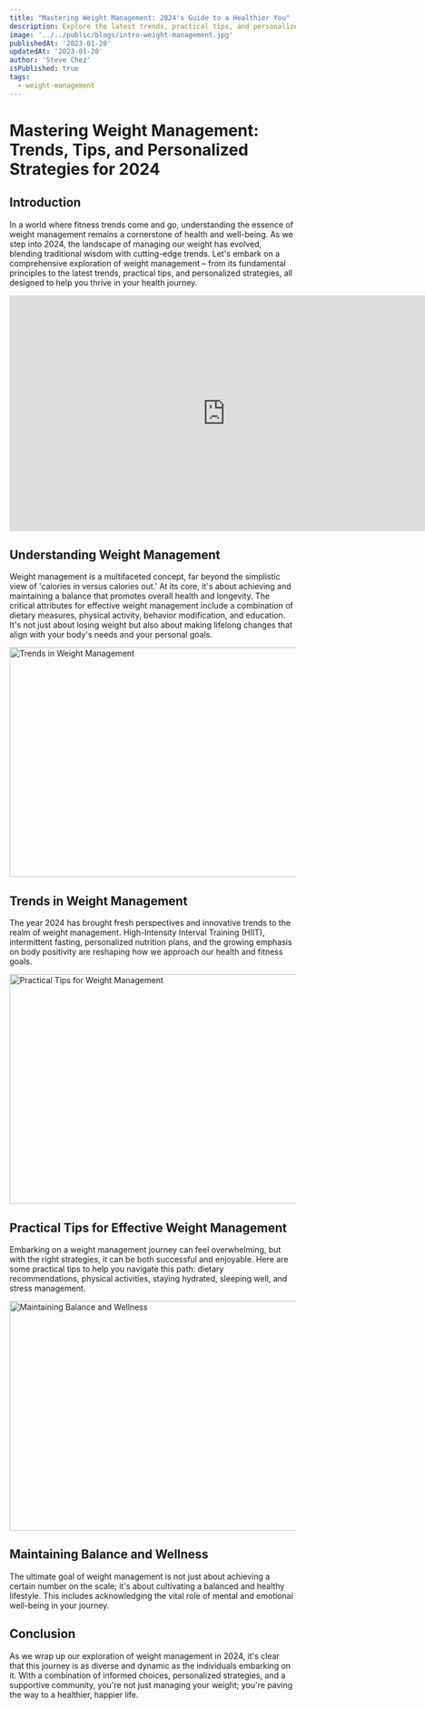 ```yaml
---
title: "Mastering Weight Management: 2024's Guide to a Healthier You"
description: Explore the latest trends, practical tips, and personalized strategies for effective weight management in 2024. Discover how to balance physical, mental, and emotional wellness on your journey to a healthier, happier you.
image: '../../public/blogs/intro-weight-management.jpg'
publishedAt: '2023-01-20'
updatedAt: '2023-01-20'
author: 'Steve Chez'
isPublished: true
tags:
  - weight-management
---
```


# Mastering Weight Management: Trends, Tips, and Personalized Strategies for 2024

## Introduction

In a world where fitness trends come and go, understanding the essence of weight management remains a cornerstone of health and well-being. As we step into 2024, the landscape of managing our weight has evolved, blending traditional wisdom with cutting-edge trends. Let's embark on a comprehensive exploration of weight management – from its fundamental principles to the latest trends, practical tips, and personalized strategies, all designed to help you thrive in your health journey.

<iframe
	width="760"
	height="415"
	src="https://www.youtube.com/embed/TjB9IkPgN5Y"
	title="Master Weight Management: Latest Trends and Tips"
	frameborder="0"
	allow="accelerometer; autoplay; clipboard-write; encrypted-media; gyroscope; picture-in-picture; web-share"
	allowfullscreen
></iframe>

## Understanding Weight Management

Weight management is a multifaceted concept, far beyond the simplistic view of 'calories in versus calories out.' At its core, it's about achieving and maintaining a balance that promotes overall health and longevity. The critical attributes for effective weight management include a combination of dietary measures, physical activity, behavior modification, and education. It's not just about losing weight but also about making lifelong changes that align with your body's needs and your personal goals.

<Image
	src="/blogs/weight-management-2.jpg"
	width="718"
	height="404"
	sizes="100vw"
	alt="Trends in Weight Management"
/>

## Trends in Weight Management

The year 2024 has brought fresh perspectives and innovative trends to the realm of weight management. High-Intensity Interval Training (HIIT), intermittent fasting, personalized nutrition plans, and the growing emphasis on body positivity are reshaping how we approach our health and fitness goals.

<Image
	src="/blogs/weight-management-3.jpg"
	width="718"
	height="404"
	sizes="100vw"
	alt="Practical Tips for Weight Management"
/>

## Practical Tips for Effective Weight Management

Embarking on a weight management journey can feel overwhelming, but with the right strategies, it can be both successful and enjoyable. Here are some practical tips to help you navigate this path: dietary recommendations, physical activities, staying hydrated, sleeping well, and stress management.

<Image
	src="/blogs/weight-management-4.jpg"
	width="718"
	height="404"
	sizes="100vw"
	alt="Maintaining Balance and Wellness"
/>

## Maintaining Balance and Wellness

The ultimate goal of weight management is not just about achieving a certain number on the scale; it's about cultivating a balanced and healthy lifestyle. This includes acknowledging the vital role of mental and emotional well-being in your journey.

## Conclusion

As we wrap up our exploration of weight management in 2024, it's clear that this journey is as diverse and dynamic as the individuals embarking on it. With a combination of informed choices, personalized strategies, and a supportive community, you're not just managing your weight; you're paving the way to a healthier, happier life.
